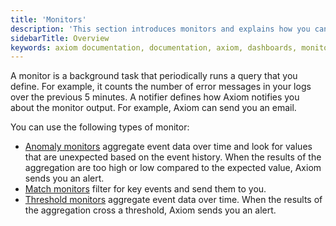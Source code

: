```yaml
---
title: 'Monitors'
description: 'This section introduces monitors and explains how you can use them to generate automated alerts from your event data.'
sidebarTitle: Overview
keywords: axiom documentation, documentation, axiom, dashboards, monitors, notifiers, slack, email, pagerduty, webhook, opsgenie, discord, discord webhook
---
```


A monitor is a background task that periodically runs a query that you define. For example, it counts the number of error messages in your logs over the previous 5 minutes. A notifier defines how Axiom notifies you about the monitor output. For example, Axiom can send you an email.

You can use the following types of monitor:

- [Anomaly monitors](/monitor-data/anomaly-monitors) aggregate event data over time and look for values that are unexpected based on the event history. When the results of the aggregation are too high or low compared to the expected value, Axiom sends you an alert.
- [Match monitors](/monitor-data/match-monitors) filter for key events and send them to you.
- [Threshold monitors](/monitor-data/threshold-monitors) aggregate event data over time. When the results of the aggregation cross a threshold, Axiom sends you an alert.